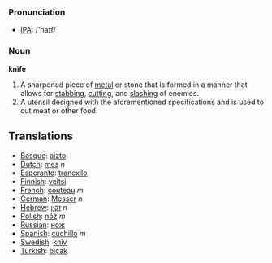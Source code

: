 === Pronunciation ===
*[[w:IPA|IPA]]: /'naɪf/

=== Noun ===

'''knife'''

#A sharpened piece of [[metal]] or stone that is formed in a manner that allows for [[stab]]bing, [[cut]]ting, and [[slash]]ing of enemies.
#A utensil designed with the aforementioned specifications and is used to cut meat or other food.

== Translations ==
*[[Basque]]: [[aizto]]
*[[Dutch]]: [[mes]] ''n''
*[[Esperanto]]: [[trancxilo]]
*[[Finnish]]: [[veitsi]]
*[[French]]: [[couteau]] ''m''
*[[German]]: [[Messer]] ''n''
*[[Hebrew]]: [[זקין]] ''n''
*[[Polish]]: [[nóż]] ''m''
*[[Russian]]: [[нож]]
*[[Spanish]]: [[cuchillo]] ''m''
*[[Swedish]]: [[kniv]]
*[[Turkish]]: [[bıçak]]